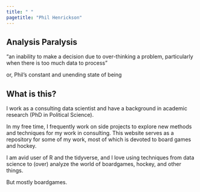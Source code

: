 ```yaml
---
title: " "
pagetitle: "Phil Henrickson"
---
```


## Analysis Paralysis

"an inability to make a decision due to over-thinking a problem, particularly when there is too much data to process"

or, Phil's constant and unending state of being

## What is this?

I work as a consulting data scientist and have a background in academic research (PhD in Political Science).

In my free time, I frequently work on side projects to explore new methods and techniques for my work in consulting. This website serves as a repository for some of my work, most of which is devoted to board games and hockey.

I am avid user of R and the tidyverse, and I love using techniques from data science to (over) analyze the world of boardgames, hockey, and other things. 

But mostly boardgames.
